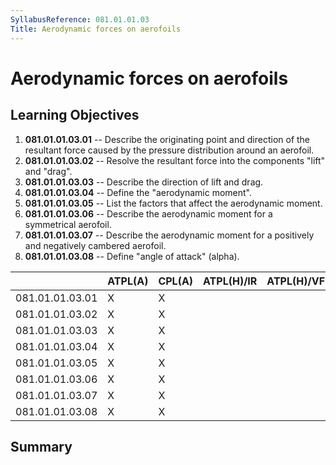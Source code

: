 ```yaml
---
SyllabusReference: 081.01.01.03
Title: Aerodynamic forces on aerofoils
---
```


# Aerodynamic forces on aerofoils

## Learning Objectives

1.  **081.01.01.03.01** -- Describe the originating point and direction of the
    resultant force caused by the pressure distribution around an aerofoil.
2.  **081.01.01.03.02** -- Resolve the resultant force into the components "lift"
    and "drag".
3.  **081.01.01.03.03** -- Describe the direction of lift and drag.
4.  **081.01.01.03.04** -- Define the "aerodynamic moment".
5.  **081.01.01.03.05** -- List the factors that affect the aerodynamic moment.
6.  **081.01.01.03.06** -- Describe the aerodynamic moment for a symmetrical
    aerofoil.
7.  **081.01.01.03.07** -- Describe the aerodynamic moment for a positively and
    negatively cambered aerofoil.
8.  **081.01.01.03.08** -- Define "angle of attack" (alpha).

|                 | ATPL(A) | CPL(A) | ATPL(H)/IR | ATPL(H)/VFR | CPL(H) | IR  | CBIR(A) |
| --------------- | ------- | ------ | ---------- | ----------- | ------ | --- | ------- |
| 081.01.01.03.01 | X       | X      |            |             |        |     |         |
| 081.01.01.03.02 | X       | X      |            |             |        |     |         |
| 081.01.01.03.03 | X       | X      |            |             |        |     |         |
| 081.01.01.03.04 | X       | X      |            |             |        |     |         |
| 081.01.01.03.05 | X       | X      |            |             |        |     |         |
| 081.01.01.03.06 | X       | X      |            |             |        |     |         |
| 081.01.01.03.07 | X       | X      |            |             |        |     |         |
| 081.01.01.03.08 | X       | X      |            |             |        |     |         |

## Summary
